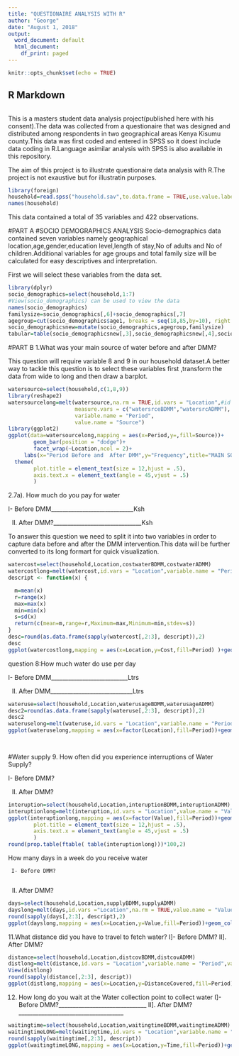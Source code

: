 ---
title: "QUESTIONAIRE ANALYSIS WITH R"
author: "George"
date: "August 1, 2018"
output:
  word_document: default
  html_document:
    df_print: paged
---

```{r setup, include=FALSE}
knitr::opts_chunk$set(echo = TRUE)
```

## R Markdown
```{r}

```

This is a masters student data analysis project(published here with his consent).The data was collected from a questionaire that was designed and distributed among respondents in two geographical areas Kenya Kisumu county.This data was first coded and entered in SPSS so it doest include data coding in R.Language asimilar analysis with SPSS is also available in this repository.

The aim of this project is to illustrate questionaire data analysis with R.The project is not exaustive but for illustratin purposes.
```{r}
library(foreign)
household=read.spss("household.sav",to.data.frame = TRUE,use.value.labels = TRUE)#importing data from local storage
names(household)
```

This data contained a total of 35 variables and 422 observations.

#PART A
#SOCIO DEMOGRAPHICS ANALYSIS
Socio-demographics data contained seven variables namely geographical location,age,gender,education level,length of stay,No of adults and No of children.Additional variables for age groups and total family size will be calculated for easy descriptives and interpretation.

First we will select these variables from the data set.
```{r}
library(dplyr)
socio_demographics=select(household,1:7)
#View(socio_demographics) can be used to view the data 
names(socio_demographics)
familysize=socio_demographics[,6]+socio_demographics[,7]
agegroup=cut(socio_demographics$age1, breaks = seq(18,85,by=10), right = TRUE)#creating age groups
socio_demographicsnew=mutate(socio_demographics,agegroup,familysize)
tabular=table(socio_demographicsnew[,3],socio_demographicsnew[,4],socio_demographicsnew[,1])

```

#PART B
1.What was your main source of water before and after DMM?

This question will require variable 8 and 9 in our household dataset.A better way to tackle this question is to select these variables first ,transform the data from wide to long and then draw a barplot.
```{r}
watersource=select(household,c(1,8,9))
library(reshape2)
watersourcelong=melt(watersource,na.rm = TRUE,id.vars = "Location",#id variables to keep
                     measure.vars = c("watersrceBDMM","watersrcADMM"),
                     variable.name = "Period",
                     value.name = "Source")
library(ggplot2)
ggplot(data=watersourcelong,mapping = aes(x=Period,y=,fill=Source))+
        geom_bar(position = "dodge")+
        facet_wrap(~Location,ncol = 2)+
     labs(x="Period Before and  After DMM",y="Frequency",title="MAIN SOURCE OF WATER \n BEFORE AND AFTER DMM")+
  theme(
        plot.title = element_text(size = 12,hjust = .5),
        axis.text.x = element_text(angle = 45,vjust = .5)
        )
```

2.7a). How much do you pay for water

 I- Before DMM_____________________________Ksh
 
II. After DMM?_______________________________Ksh

To answer this question we need to split it into two variables in order to capture data before and after the DMM intervention.This data will be further converted to its long formart for quick visualization.

```{r}
watercost=select(household,Location,costwaterBDMM,costwaterADMM)
watercostlong=melt(watercost,id.vars = "Location",variable.name = "Period",value.name = "Cost")
descript <- function(x) {

  m=mean(x)
  r=range(x)
  max=max(x)
  min=min(x)
  s=sd(x)
  return(c(mean=m,range=r,Maximum=max,Minimum=min,stdev=s))
}
desc=round(as.data.frame(sapply(watercost[,2:3], descript)),2)
desc
ggplot(watercostlong,mapping = aes(x=Location,y=Cost,fill=Period) )+geom_col(position = "dodge")+labs(x="GEOGRAPHICAL AREA",y="Average Cost of Water(Ksh)",title="AVERAGE COST OF WATER BEFORE AND AFTER DMM")

```

question 8:How much water do use per day

I- Before DMM___________________________Ltrs

II. After DMM_____________________________Ltrs

```{r}
wateruse=select(household,Location,waterusageBDMM,waterusageADMM)
desc2=round(as.data.frame(sapply(wateruse[,2:3], descript)),2)
desc2
wateruselong=melt(wateruse,id.vars = "Location",variable.name = "Period",value.name = "Amount_Used")
ggplot(wateruselong,mapping = aes(x=factor(Location),fill=Period))+geom_bar(position = "dodge")

  
```


#Water supply
9. How often did you experience interruptions of Water Supply?

I- Before DMM?

II. After DMM?

```{r}
interuption=select(household,Location,interuptionBDMM,interuptionADMM)
interuptionlong=melt(interuption,id.vars = "Location",value.name = "Value",variable.name = "Period")
ggplot(interuptionlong,mapping = aes(x=factor(Value),fill=Period))+geom_bar(position = "dodge")+facet_wrap(~Location)+labs(x="Water interuptions")+ theme(
        plot.title = element_text(size = 12,hjust = .5),
        axis.text.x = element_text(angle = 45,vjust = .5)
        )
round(prop.table(ftable( table(interuptionlong)))*100,2)

```


How many days in a week do you receive water 

 	 I- Before DMM?
 	 
II. After DMM?

```{r}
days=select(household,Location,supplyBDMM,supplyADMM)
dayslong=melt(days,id.vars ="Location",na.rm = TRUE,value.name = "Value",variable.name = "Period")
round(sapply(days[,2:3], descript),2)
ggplot(dayslong,mapping = aes(x=Location,y=Value,fill=Period))+geom_col(position = "dodge")
```


11.What distance did you have to travel to fetch water? 
        I]- Before DMM?
       II]. After DMM?


```{r}
distance=select(household,Location,distcovBDMM,distcovADMM)
distlong=melt(distance,id.vars = "Location",variable.name = "Period",value.name = "DistanceCovered")
View(distlong)
round(sapply(distance[,2:3], descript))
ggplot(distlong,mapping = aes(x=Location,y=DistanceCovered,fill=Period))+geom_col(position = "dodge")+labs(x="Point of Collection",y="Distance Covered",title="Distance Covered Before and After DMM")+theme()
```

 12. How long do you wait at the Water collection point to collect water
       I]- Before DMM?_______________________________
      II]. After DMM?_____________________________________

```{r}
waitingtime=select(household,Location,waitingtimeBDMM,waitingtimeADMM)
waitingtimeLONG=melt(waitingtime,id.vars = "Location",variable.name = "Period",value.name = "Time")
round(sapply(waitingtime[,2:3], descript))
ggplot(waitingtimeLONG,mapping = aes(x=Location,y=Time,fill=Period))+geom_col(position = "dodge")+labs(title="Waiting time at collection point")+theme_classic()
```









